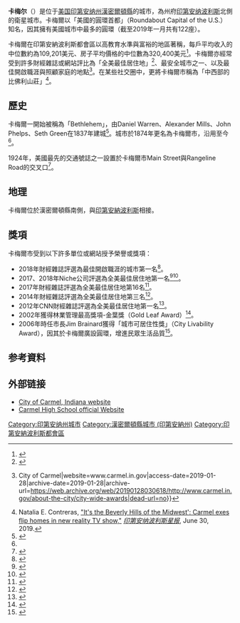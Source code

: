 {{noteTA
|G1=US
}}
{{Infobox settlement
|name = 卡梅爾
|native_name = Carmel
|official_name = 卡梅爾市
|settlement_type = City
|motto                    ="A Partnership For the Tomorrow"
|nickname                 =
|image_skyline            =
|imagesize                =
|image_caption            = City hall
|image_flag               =
|image_seal               =
|image_map = Hamilton County Indiana Incorporated and Unincorporated areas Carmel Highlighted.svg
|mapsize                  = 250x200px
|map_caption              = 卡梅爾市於印第安納州漢米爾頓縣的位置
|image_map1               =
|mapsize1                 =
|map_caption1             =
|subdivision_type         = [[國家|國家]]
|subdivision_name         = [[美国|美国]]
|subdivision_type1        = [[美國州份|州]]
|subdivision_name1        = [[印第安納州|印第安納州]]
|subdivision_type2        = [[印第安納州行政區劃|縣]]
|subdivision_name2        = [[漢密爾頓縣_(印地安納州)|漢密爾頓縣]]
|subdivision_type3        = [[行政鎮區|行政鎮區]]
|subdivision_name3        = [[克萊鎮區_(印地安納州漢密爾頓縣)|克萊鎮區]]
|government_type          =
|leader_title             = [[市長|市長]]
|leader_name              = James Brainard ([[共和黨_(美國)|R]])
|established_date         =
|unit_pref                = Imperial
|area_footnotes           = <ref name ="Gazetteer files">{{cite web|title=US Gazetteer files 2010|url=http://www.census.gov/geo/www/gazetteer/files/Gaz_places_national.txt|publisher=[[美国普查局|美国普查局]]|accessdate=2012-12-11|archive-url=https://www.webcitation.org/699nOulzi?url=http://www.census.gov/geo/www/gazetteer/files/Gaz_places_national.txt|archive-date=2012-07-14|dead-url=yes}}</ref>
|area_magnitude           = 
|area_total_km2           = 125.74
|area_land_km2            = 122.92
|area_water_km2           = 2.82
|area_total_sq_mi         = 48.55
|area_land_sq_mi          = 47.46
|area_water_sq_mi         = 1.09
|area_note                =
|population_as_of         = [[2010年美國人口普查|2010]]
|population_est           = 84565
|pop_est_as_of            = 2012<ref name="2011 Pop Estimate">{{cite web|title=Population Estimates|url=http://www.census.gov/popest/data/cities/totals/2011/files/SUB-EST2011-IP.csv|publisher={{URL|1=http://en.wikipedia.org/wiki/United_States_Census_Bureau|2=United States Census Bureau}}|accessdate=2013-01-02|archive-url=https://www.webcitation.org/6AlvF8mFg?url=http://www.census.gov/popest/data/cities/totals/2011/files/SUB-EST2011-IP.csv|archive-date=2012-09-18|dead-url=yes}}</ref>
|population_footnotes     = <ref name ="FactFinder">{{cite web|title=American FactFinder|url=http://factfinder2.census.gov/faces/nav/jsf/pages/index.xhtml|publisher=[[美国普查局|美国普查局]]|accessdate=2012-12-11|archive-date=2012-02-17|archive-url=https://www.webcitation.org/65WtHj6J5?url=http://factfinder2.census.gov/faces/nav/jsf/pages/index.xhtml|dead-url=no}}</ref>
|population_total         = 79191
|population_density_km2   = 644.3
|population_density_sq_mi = 1668.6
|timezone                 = [[北美东部时区|EST]]
|utc_offset               = -5
|timezone_DST             = [[北美东部时区|EDT]]
|utc_offset_DST           = -4
|elevation_m              = 260
|elevation_ft             = 853
|website                  = [https://www.carmel.in.gov www.carmel.in.gov]
|postal_code_type         = 郵遞區號
|postal_code              = 46032, 46033, 46082, 46280
|area_code                = 317
|blank_name               = [[聯邦資訊處理標準|FIPS代碼]]
|blank_info               = 18-10342{{GR|2}}
|blank1_name              = [[地名信息系统|GNIS特徵編號]]
|blank1_info              = 0432143{{GR|3}}
|footnotes                = |
}}

'''卡梅尔'''（{{lang-en|Carmel}}）是位于[[美国|美国]][[印第安纳州|印第安纳州]][[漢密爾頓縣_(印地安納州)|漢密爾頓縣]]的城市，為州府[[印第安纳波利斯|印第安纳波利斯]]北側的衛星城市。卡梅爾以「美國的圓環首都」（Roundabout Capital of the U.S.）知名，因其擁有美國城市中最多的圓環（截至2019年一月共有122座）。

卡梅爾在印第安納波利斯都會區以高教育水準與富裕的地區著稱，每戶平均收入的中位數約為109,201美元、房子平均價格的中位數為320,400美元<ref name=":0">{{Cite web|url=https://www.census.gov/quickfacts/fact/table/carmelcityindiana/PST045217|title=Quick Facts - Carmel city, Indiana|last=|first=|date=|website=U.S. Census Bureau|access-date=January 28, 2019|archive-date=2019-04-04|archive-url=https://web.archive.org/web/20190404044526/https://www.census.gov/quickfacts/fact/table/carmelcityindiana/PST045217|dead-url=no}}</ref>。卡梅爾亦經常受到許多財經雜誌或網站評比為「全美最佳居住地」<ref>{{Cite web|url=http://money.com/money/collection/2018-best-places-to-live/5361441/carmel-indiana-2/|title=Carmel, Indiana Is No. 3 on MONEY's Best Places to Live list|website=Money|access-date=2019-01-28|archive-date=2019-01-28|archive-url=https://web.archive.org/web/20190128082819/http://money.com/money/collection/2018-best-places-to-live/5361441/carmel-indiana-2/|dead-url=no}}</ref>、最安全城市之一、以及最佳開啟職涯與照顧家庭的地點<ref>{{Cite web|url=http://www.carmel.in.gov/about-the-city/city-wide-awards|title=City Wide Awards {{!}} City of Carmel|website=www.carmel.in.gov|access-date=2019-01-28|archive-date=2019-01-28|archive-url=https://web.archive.org/web/20190128030618/http://www.carmel.in.gov/about-the-city/city-wide-awards|dead-url=no}}</ref>。在某些社交圈中，更將卡梅爾市稱為「中西部的比佛利山莊」<ref>Natalia E. Contreras, [https://www.indystar.com/story/news/local/hamilton-county/carmel/2019/06/30/flipping-exes-new-bravo-tv-show-feature-carmel-ind-couple/1582757001/ "It's the Beverly Hills of the Midwest': Carmel exes flip homes in new reality TV show,"] {{Wayback|url=https://www.indystar.com/story/news/local/hamilton-county/carmel/2019/06/30/flipping-exes-new-bravo-tv-show-feature-carmel-ind-couple/1582757001/ |date=20191224180100 }} ''[[印第安纳波利斯星报|印第安纳波利斯星报]]'', June 30, 2019.</ref>。

==歷史==
卡梅爾一開始被稱為「Bethlehem」，由Daniel Warren、Alexander Mills、John Phelps、Seth Green在1837年建城<ref name=Haines>{{cite book | url=https://books.google.com/books?id=Z8wWAQAAMAAJ&pg=PA241#v=onepage&q&f=false | title=History of Hamilton County, Indiana: Her People, Industries and Institutions, Volume 1 | publisher=B.F. Bowen & Co. | author=Haines, John F. | year=1915 | access-date=2019-11-15 | archive-date=2020-07-27 | archive-url=https://web.archive.org/web/20200727181437/https://books.google.com/books?id=Z8wWAQAAMAAJ&pg=PA241#v=onepage&q&f=false | dead-url=no }}</ref>。城市於1874年更名為卡梅爾市，沿用至今<ref name=Haines/>{{rp|247}}。

1924年，美國最先的交通號誌之一設置於卡梅爾市Main Street與Rangeline Road的交叉口<ref>{{cite web | title=History of Carmel, Indiana | publisher=City of Carmel, Indiana | url=http://www.ci.carmel.in.us/government/History%20of%20Carmel.html | accessdate=2007-03-16 | archiveurl=https://web.archive.org/web/20070615120332/http://www.ci.carmel.in.us/government/History%20of%20Carmel.html | archivedate=2007-06-15 | dead-url=no }}</ref>。

==地理==
卡梅爾位於漢密爾頓縣南側，與[[印第安納波利斯|印第安納波利斯]]相接。

==獎項==
卡梅爾市受到以下許多單位或網站授予榮譽或獎項：
*2018年財經雜誌評選為最佳開啟職涯的城市第一名<ref>{{cite news | url=http://time.com/money/5186414/best-places-to-live-start-career/ | work=Time | title=These Are the Best Places in the U.S. to Launch a Career | date=12 March 2018 | accessdate=2019-11-15 | archive-date=2019-01-08 | archive-url=https://web.archive.org/web/20190108063023/http://time.com/money/5186414/best-places-to-live-start-career/ | dead-url=yes }}</ref>。
*2017、2018年Niche公司評選為全美最佳居住地第一名<ref>{{Cite news|url=https://www.niche.com/places-to-live/rankings/places/best-places-to-live/|title=2017 Best Places to Live in America|work=Niche|access-date=2017-05-03|archive-date=2017-05-06|archive-url=https://web.archive.org/web/20170506185549/https://www.niche.com/places-to-live/rankings/places/best-places-to-live/|dead-url=no}}</ref><ref>{{cite web|url=https://www.niche.com/places-to-live/search/best-places-to-live/|title=2018 Best Places to Live in America|website=Niche|accessdate=2019-11-15|archive-date=2019-11-14|archive-url=https://web.archive.org/web/20191114141108/https://www.niche.com/places-to-live/search/best-places-to-live/|dead-url=no}}</ref>。
*2017年財經雜誌評選為全美最佳居住地第16名<ref>{{cite web|url=http://time.com/money/collection/best-places-to-live-2017/4924328/carmel-indiana/|title=Carmel, Indiana is MONEY's No. 16 Best Place to Live in America|website=Money|accessdate=2019-11-15|archive-date=2018-11-25|archive-url=https://web.archive.org/web/20181125025954/http://time.com/money/collection/best-places-to-live-2017/4924328/carmel-indiana/|dead-url=yes}}</ref>。
*2014年財經雜誌評選為全美最佳居住地第三名<ref>{{cite news | url=http://time.com/money/3312311/carmel-indiana-best-places-to-live/ | work=Time | title=Carmel, Ind. is No. 3! See if your town made the list of MONEY's Best Places to Live | date=19 September 2014 | accessdate=2019-11-15 | archive-date=2018-12-30 | archive-url=https://web.archive.org/web/20181230045939/http://time.com/money/3312311/carmel-indiana-best-places-to-live/ | dead-url=yes }}</ref>。
*2012年CNN財經雜誌評選為全美最佳居住地第一名<ref name="Best Places to Live 2012">{{cite news|url=http://money.cnn.com/magazines/moneymag/bplive/2012/top100/|title=Best Places to Live 2012|work=CNN}}{{dead link|date=June 2016|bot=medic}}{{cbignore|bot=medic}}</ref>。
*2002年獲得林業管理最高獎項-金葉獎（Gold Leaf Award）<ref>{{cite web|title=City of Carmel Urban Forestry Awards and Grants|url=http://www.carmel.in.gov/modules/showdocument.aspx?documentid=13|accessdate=20 August 2014|archive-date=2017-07-07|archive-url=https://web.archive.org/web/20170707154537/http://www.carmel.in.gov/modules/showdocument.aspx?documentid=13|dead-url=no}}</ref>。
*2006年時任市長Jim Brainard獲得「城市可居住性獎」（City Livability Award），因其於卡梅爾廣設圓環，增進民眾生活品質<ref>{{cite web|url=http://www.ci.carmel.in.us/government/newsrelease/07-14-06c.htm|archiveurl=https://web.archive.org/web/20060923112501/http://www.ci.carmel.in.us/government/newsrelease/07-14-06c.htm|archivedate=2006-09-23|title=City of Carmel Receives 2006 City Livability Award for Roundabouts|accessdate=2019-11-15|dead-url=yes}}</ref>。

==参考資料==
{{reflist}}

==外部链接==
* [http://www.carmel.in.gov/ City of Carmel, Indiana website]{{Wayback|url=http://www.carmel.in.gov/ |date=20110717144025 }}
* [http://www1.ccs.k12.in.us/chs/home Carmel High School official Website]{{Wayback|url=http://www1.ccs.k12.in.us/chs/home |date=20130713120218 }}

{{Indiana}}
{{漢密爾頓縣 (印地安納州)}}
{{Authority control}}

{{DEFAULTSORT:Carmel, Indiana}}
[[Category:印第安纳州城市|Category:印第安纳州城市]]
[[Category:漢密爾頓縣城市_(印第安納州)|Category:漢密爾頓縣城市 (印第安納州)]]
[[Category:印第安納波利斯都會區|Category:印第安納波利斯都會區]]